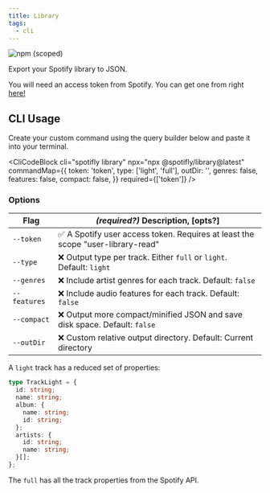 ```yaml
---
title: Library
tags:
  - cli
---
```


![npm (scoped)](https://img.shields.io/npm/v/@spotifly/library)

Export your Spotify library to JSON.

You will need an access token from Spotify. You can get one from right [here!](/docs/authentication)

## CLI Usage

Create your custom command using the query builder below and paste it into your terminal.


<CliCodeBlock
  cli="spotifly library"
  npx="npx @spotifly/library@latest"
  commandMap={{
    token: 'token',
    type: ['light', 'full'],
    outDir: '',
    genres: false,
    features: false,
    compact: false,
  }}
  required={['token']}
/>

### Options

| Flag         | **_(required?)_** Description, [opts?]                                          |
| ------------ | ------------------------------------------------------------------------------- |
| `--token`    | ✅ A Spotify user access token. Requires at least the scope "user-library-read" |
| `--type`     | ❌ Output type per track. Either `full` or `light`. Default: `light`            |
| `--genres`   | ❌ Include artist genres for each track. Default: `false`                       |
| `--features` | ❌ Include audio features for each track. Default: `false`                      |
| `--compact`  | ❌ Output more compact/minified JSON and save disk space. Default: `false`      |
| `--outDir`   | ❌ Custom relative output directory. Default: Current directory                 |

A `light` track has a reduced set of properties:

```ts
type TrackLight = {
  id: string;
  name: string;
  album: {
    name: string;
    id: string;
  };
  artists: {
    id: string;
    name: string;
  }[];
};
```

The `full` has all the track properties from the Spotify API.

